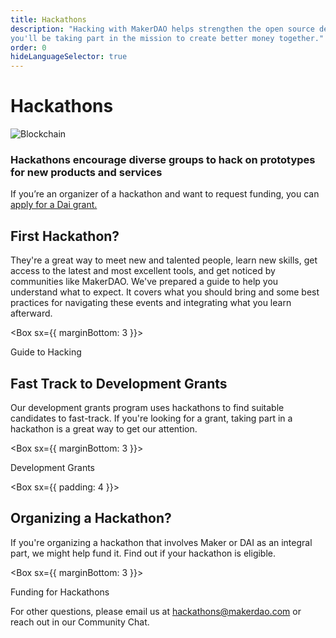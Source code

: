 ```yaml
---
title: Hackathons
description: "Hacking with MakerDAO helps strengthen the open source developer community behind Dai and, by adding new functionality, 
you'll be taking part in the mission to create better money together."
order: 0
hideLanguageSelector: true
---
```


# Hackathons

<InfoBlock>

![Blockchain](/images/illustrations/Short-2.png)

<Box>

### Hackathons encourage diverse groups to hack on prototypes for new products and services

</Box>

</InfoBlock>

<Callout secondary icon="question">

If you’re an organizer of a hackathon and want to request funding, you can [apply for a Dai grant.](/funding/hackathon-funding)

</Callout>

## First Hackathon?

They're a great way to meet new and talented people, learn new skills, get access to the latest and most excellent tools, and get noticed by communities like MakerDAO. We've prepared a guide to help you understand what to expect. It covers what you should bring and some best practices for navigating these events and integrating what you learn afterward.

<Box sx={{ marginBottom: 3 }}>

<Link to="/work_with_us/hackathons/guide-to-hacking">Guide to Hacking</Link>

</Box>

## Fast Track to Development Grants

Our development grants program uses hackathons to find suitable candidates to fast-track. If you're looking for a grant, taking part in a hackathon is a great way to get our attention.

<!-- We use these events to find and fund great developers who can help us continue building better money. -->

<Box sx={{ marginBottom: 3 }}>

<Link to="/funding/development-grants/">Development Grants</Link>

</Box>

<!-- <Column alt image> -->

<Box sx={{ padding: 4 }}>

<Column>

<Box>

## Organizing a Hackathon?

If you're organizing a hackathon that involves Maker or DAI as an integral part, we might help fund it. Find out if your hackathon is eligible.

<Box sx={{ marginBottom: 3 }}>

<Link to="/funding/hackathon-funding">Funding for Hackathons</Link>

</Box>

For other questions, please email us at hackathons@makerdao.com 
or reach out in our <Link to="https://chat.makerdao.com/channel/community-development" icon="rocketchat">Community Chat.</Link>

</Box>

</Column>

</Box>